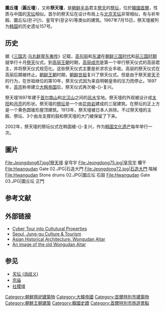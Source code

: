{{Infobox Korean name
|img = Temple of Heaven Seoul2.jpg  
|caption =
|title = 圜丘坛
|hangul = 환(원)구단/제천단
|hanja = [[wikt:圜|圜]]([[wikt:圓|圓]])[[wikt:丘|丘]][[wikt:壇|壇]]/[[wikt:祭|祭]][[wikt:天|天]][[wikt:壇|壇]]
|rr = Hwan(Won)gudan/Jyecheondan
|mr = Hwan(Wŏn)'gudan/Ch'echŏndan
}}

'''圜丘壇'''（'''圓丘壇'''），又称'''祭天壇'''，是[[朝鲜半岛|朝鲜半岛]]君主[[祭天|祭天]]的[[祭坛|祭坛]]，位於[[韓國|韓國]][[首爾|首爾]]，性质与中国的[[天坛|天坛]]相似。首尔的祭天坛在设计布局上与[[北京天坛|北京天坛]]非常相似，有与祈年殿、圜丘坛(환구단)、皇穹宇(황궁우)等类似的建筑。1967年7月15日，祭天壇被列为[[韩国|韩国]]的历史遗址157号。

== 历史 ==
据《[[三国志|三国志]]·[[乌丸|乌丸]][[鲜卑|鲜卑]][[东夷|东夷]][[列传|传]]》记载，[[高句丽|高句丽]]和[[东濊|东濊]]在[[朝鲜三国时代|朝鲜三国时代]]和[[前三国时期|前三国时期]]就举行十月[[祭天|祭天]]仪式。到[[高丽王朝|高丽王朝]]时期，[[高丽成宗|高丽成宗]]是第一个举行祭天仪式的高丽君主，并将祭天仪式规范化。这些祭天仪式主要是祈求农业丰收。高丽的祭天仪式在高丽后期被终止。[[朝鲜王朝|朝鲜王朝]]时期，[[朝鲜世祖|朝鲜世祖]]复兴了祭天仪式。但是由于祭天是[[天子|天子]]的行为，在世祖继位的第10年，祭天仪式因为来自明朝皇帝的压力而停止。1897年，[[朝鲜高宗|高宗]]称帝建立[[大韩帝国|大韩帝国]]后，祭天仪式再次被-{}-复兴。

祭天壇1897年建于[[首尔|首尔]][[南山_(首爾)|南山]]和[[北汉山|北汉山]]之间的[[风水|风水]]宝地。祭天壇的外观被设计成[[太阳|太阳]]和[[月亮|月亮]]的形状。祭天壇的[[祭坛|祭坛]]是一个由[[花岗岩|花岗岩]]建成的三层建筑。在祭坛的正上方是一个黄色圆锥形屋顶建筑。1913年，祭天壇被日本人拆除。不过祭天壇的主殿、祭坛、3个由龙支撑的鼓和祭天壇的大门被保留了下来。 

2002年，祭天壇的祭坛仪式在韩国被-{}-复兴，作为[[韩国文化遗产|韩国文化遗产]]每年举行一次。

== 圖片 ==
<gallery>
File:Jeongdong67.jpg|祭天壇 皇穹宇
File:Jeongdong75.jpg|皇穹宇 欄干
File:Hwangudan Gate 02.JPG|石造大門
File:Jeongdong72.jpg|石造大門 階梯
File:Hwangudan Stone drums 02.JPG|圜丘坛 石鼓
File:Hwangudan Gate 03.JPG|圜丘坛 正門
</gallery>

== 参考文献 ==
{{Reflist}}

== 外部链接 ==
{{Commons category|Wongudan}}
* [https://web.archive.org/web/20110611152845/http://www.ocp.go.kr/jsp/vr/cybertour_main.jsp?codeid=32010701&eflag=E Cyber Tour into Cultutural Properties]
* [https://web.archive.org/web/20041225170033/http://tour.junggu.seoul.kr/english/culture/culture_view.php?idx=21 Seoul, Jung-gu Culture & Tourism]
* [http://www.orientalarchitecture.com/koreasouth/seoul/wongudan.php Asian Historical Architecture: Wongudan Altar] {{Wayback|url=http://www.orientalarchitecture.com/koreasouth/seoul/wongudan.php |date=20091228202633 }}
* [https://web.archive.org/web/20070312105234/http://caseylee.com.ne.kr/Palaces/Wongudan.htm An image of the old Wongudan Altar]

== 参见 ==
* [[天坛_(消歧义)|天坛 (消歧义)]]
* [[宗廟_(首爾)|宗庙]]
* [[首爾社稷壇|社稷壇]]

[[Category:朝鮮祭祀建築物|Category:朝鮮祭祀建築物]]
[[Category:大韓帝國|Category:大韓帝國]]
[[Category:首爾特別市建築物|Category:首爾特別市建築物]]
[[Category:朝鮮王朝建築|Category:朝鮮王朝建築]]
[[Category:韓國史蹟|Category:韓國史蹟]]
[[Category:首爾特別市旅遊景點|Category:首爾特別市旅遊景點]]
